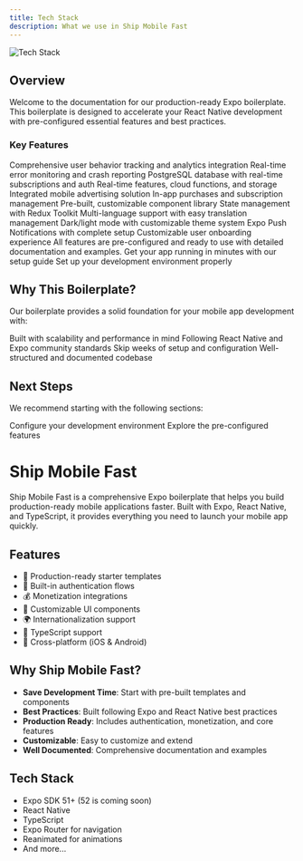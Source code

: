 ```yaml
---
title: Tech Stack
description: What we use in Ship Mobile Fast
---
```


<Frame>
<img src="/images/tech-stack.png" alt="Tech Stack" className="w-full h-full object-contain rounded-xl" />
</Frame>


## Overview

Welcome to the documentation for our production-ready Expo boilerplate. This boilerplate is designed to accelerate your React Native development with pre-configured essential features and best practices.

### Key Features

<AccordionGroup>
  <Accordion icon="chart-line" title="Analytics & Monitoring">
    <CardGroup cols={2}>
      <Card title="PostHog Analytics">
        Comprehensive user behavior tracking and analytics integration
      </Card>
      <Card title="Sentry Error Tracking">
        Real-time error monitoring and crash reporting
      </Card>
    </CardGroup>
  </Accordion>

  <Accordion icon="database" title="Backend Solutions">
    <CardGroup cols={2}>
      <Card title="Supabase" icon="database">
        PostgreSQL database with real-time subscriptions and auth
      </Card>
      <Card title="Firebase" icon="fire">
        Real-time features, cloud functions, and storage
      </Card>
    </CardGroup>
  </Accordion>

  <Accordion icon="money-bill" title="Monetization">
    <CardGroup cols={2}>
      <Card title="AdMob" icon="dollar-sign">
        Integrated mobile advertising solution
      </Card>
      <Card title="RevenueCat" icon="dollar-sign">
        In-app purchases and subscription management
      </Card>
    </CardGroup>
  </Accordion>

  <Accordion icon="puzzle-piece" title="Core Features">
    <CardGroup cols={2}>
      <Card title="UI Components" icon="sidebar">
        Pre-built, customizable component library
      </Card>
      <Card title="Redux Integration" icon="box">
        State management with Redux Toolkit
      </Card>
      <Card title="i18n Support" icon="language">
        Multi-language support with easy translation management
      </Card>
      <Card title="Theming" icon="palette">
        Dark/light mode with customizable theme system
      </Card>
    </CardGroup>
  </Accordion>

  <Accordion icon="bell" title="User Engagement">
    <CardGroup cols={2}>
      <Card title="Push Notifications" icon="bell">
        Expo Push Notifications with complete setup
      </Card>
      <Card title="Onboarding Flow" icon="user">
        Customizable user onboarding experience
      </Card>
    </CardGroup>
  </Accordion>  
</AccordionGroup>

<Note>
All features are pre-configured and ready to use with detailed documentation and examples.
</Note>

<CardGroup cols={2}>
  <Card
    title="Quick Start"
    icon="rocket"
    href="/quickstart"
  >
    Get your app running in minutes with our setup guide
  </Card>
  <Card
    title="Environment Setup"
    icon="screwdriver-wrench"
    href="/setup"
  >
    Set up your development environment properly
  </Card>
</CardGroup>

## Why This Boilerplate?

Our boilerplate provides a solid foundation for your mobile app development with:

<CardGroup cols={2}>
  <Card
    title="Production Ready"
    icon="check-circle"
  >
    Built with scalability and performance in mind
  </Card>
  <Card
    title="Best Practices"
    icon="code"
  >
    Following React Native and Expo community standards
  </Card>
  <Card
    title="Time Saving"
    icon="clock"
  >
    Skip weeks of setup and configuration
  </Card>
  <Card
    title="Maintainable"
    icon="wrench"
  >
    Well-structured and documented codebase
  </Card>
</CardGroup>

## Next Steps

We recommend starting with the following sections:

<CardGroup cols={2}>
  <Card
    title="Environment Setup"
    icon="gear"
    href="/setup"
  >
    Configure your development environment
  </Card>
  <Card
    title="Core Features"
    icon="layer-group"
    href="/features/overview"
  >
    Explore the pre-configured features
  </Card>
</CardGroup>

# Ship Mobile Fast

Ship Mobile Fast is a comprehensive Expo boilerplate that helps you build production-ready mobile applications faster. Built with Expo, React Native, and TypeScript, it provides everything you need to launch your mobile app quickly.

## Features

- 🚀 Production-ready starter templates
- 🔐 Built-in authentication flows
- 💰 Monetization integrations
- 🎨 Customizable UI components
- 🌍 Internationalization support
- 🎯 TypeScript support
- 📱 Cross-platform (iOS & Android)

## Why Ship Mobile Fast?

- **Save Development Time**: Start with pre-built templates and components
- **Best Practices**: Built following Expo and React Native best practices
- **Production Ready**: Includes authentication, monetization, and core features
- **Customizable**: Easy to customize and extend
- **Well Documented**: Comprehensive documentation and examples

## Tech Stack

- Expo SDK 51+ (52 is coming soon)
- React Native
- TypeScript
- Expo Router for navigation
- Reanimated for animations
- And more...
